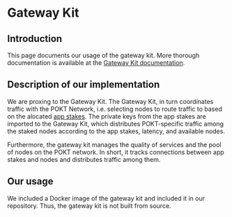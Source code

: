# Gateway Kit

## Introduction

This page documents our usage of the gateway kit. More thorough documentation is available at the [Gateway Kit documentation]().

## Description of our implementation

We are proxing to the Gateway Kit. The Gateway Kit, in turn coordinates traffic with the POKT Network, i.e. selecting nodes to route traffic to based on the alocated [app stakes](). The private keys from the app stakes are imported to the Gateway Kit, which distributes POKT-specific traffic among the staked nodes according to the app stakes, latency, and available nodes.

Furthermore, the gateway kit manages the quality of services and the pool of nodes on the POKT network. In short, it tracks connections between app stakes and nodes and distributes traffic among them.

## Our usage

We included a Docker image of the gateway kit and included it in our repository. Thus, the gateway kit is not built from source.